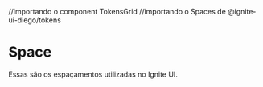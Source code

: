 //importando o component TokensGrid
//importando o Spaces de @ignite-ui-diego/tokens


<Meta title="Tokens/Space" />

# Space

Essas são os espaçamentos utilizadas no Ignite UI.

<TokensGrid tokens={space} hasRemValue/>